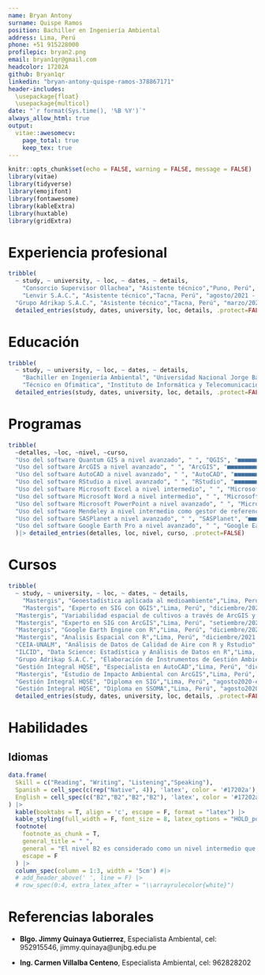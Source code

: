 ```yaml
---
name: Bryan Antony
surname: Quispe Ramos
position: Bachiller en Ingeniería Ambiental
address: Lima, Perú
phone: +51 915228000
profilepic: bryan2.png
email: bryan1qr@gmail.com
headcolor: 17202A
github: Bryan1qr
linkedin: "bryan-antony-quispe-ramos-378867171"
header-includes:
  \usepackage{float}
  \usepackage{multicol}
date: "`r format(Sys.time(), '%B %Y')`"
always_allow_html: true
output:
  vitae::awesomecv:
    page_total: true
    keep_tex: true
---
```


```r
knitr::opts_chunk$set(echo = FALSE, warning = FALSE, message = FALSE)
library(vitae)
library(tidyverse)
library(emojifont)
library(fontawesome)
library(kableExtra)
library(huxtable)
library(gridExtra)
```

\paragraphstyle{Bachiller en Ingeniería Ambiental con conocimiento en Sistemas de Información Geográfica, Análisis de Datos Estadísticos, monitoreos ambientales, Análisis Geoespaciales usando lenguaje R. Tengo interés por el control de la contaminación, Investigación, Desarrollo e Innovación, así como cualquier actividad que que se desarrolle con responsabilidad ambiental.}

# Experiencia profesional
```r
tribble(
  ~ study, ~ university, ~ loc, ~ dates, ~ details,
    "Consorcio Supervisor Ollachea", "Asistente técnico","Puno, Perú", "mayo/2022-diciembre/222", "Apoyo en la realización de monitoreos de la calidad de aire, agua, ruido, realización de replanteos, verificación de trazos y niveles topográficos durante la ejecución de una obra vial.",
    "Lenvir S.A.C.", "Asistente técnico","Tacna, Perú", "agosto/2021 - abril/2022", "Apoyo en la elaboración de Instrumentos de Gestión Ambiental (FITSA, FTA y DIA) en los capítulos de linea base física, biológica y socioeconómica. Elaboración de mapas y planos.",
  "Grupo Adrikap S.A.C.", "Asistente técnico","Tacna, Perú", "marzo/2021 - julio/2021", "Apoyo en la elaboración de Instrumentos de Gestión Ambiental (DIA, PMRRSS ITSs), monitoreos ambientales de la calidad de aire, ruido, análisis e interpretación de datos estadísticos") |> 
  detailed_entries(study, dates, university, loc, details, .protect=FALSE)
```

# Educación
```r
tribble(
  ~ study, ~ university, ~ loc, ~ dates, ~ details,
    "Bachiller en Ingeniería Ambiental", "Universidad Nacional Jorge Basadre Grohmann","Tacna, Perú", "abril/2015-diciembre/2019", "Bachiller en Ciencias con mención en Ingeniería Ambiental, quinto superior.",
    "Técnico en Ofimática", "Instituto de Informática y Telecomunicaciones","Tacna, Perú", "marzo/2019 - junio/2019", "Uso de Microsoft Office a nivel avanzado, Instalación y mantenimiento de Sistemas Operativos") |> 
  detailed_entries(study, dates, university, loc, details, .protect=FALSE)
```
# Programas
```r
tribble(
  ~detalles, ~loc, ~nivel, ~curso,
  "Uso del software Quantum GIS a nivel avanzado", " ", "QGIS", "■■■■■■■■■■■■■■■■■■■■■■■■",
  "Uso del software ArcGIS a nivel avanzado", " ", "ArcGIS", "■■■■■■■■■■■■■■■■■■■■■■■■",
  "Uso del software AutoCAD a nivel avanzado", " ", "AutoCAD", "■■■■■■■■■■■■■■■■■■■■■■■■",
  "Uso del software RStudio a nivel avanzado", " ", "RStudio", "■■■■■■■■■■■■■■■■■■■■■■■■",
  "Uso del software Microsoft Excel a nivel intermedio", " ", "Microsoft Excel", "■■■■■■■■■■■■■■■■□□□□□□□□",
  "Uso del software Microsoft Word a nivel intermedio", " ", "Microsoft Word", "■■■■■■■■■■■■■■■■□□□□□□□□",
  "Uso del software Microsoft PowerPoint a nivel avanzado", " ", "Microsoft PowerPoint", "■■■■■■■■■■■■■■■■■■■■■■■■",
  "Uso del software Mendeley a nivel intermedio como gestor de referencias bibliográficas", " ", "Mendeley", " ■■■■■■■■■■■■■■■■□□□□□□□□",
  "Uso del software SASPlanet a nivel avanzado", " ", "SASPlanet", "■■■■■■■■■■■■■■■■■■■■■■■■",
  "Uso del software Google Earth Pro a nivel avanzado", " ", "Google Earth Pro", "■■■■■■■■■■■■■■■■■■■■■■■■"
  )|> detailed_entries(detalles, loc, nivel, curso, .protect=FALSE)
```

# Cursos

```r
tribble(
  ~ study, ~ university, ~ loc, ~ dates, ~ details,
    "Mastergis", "Geoestadística aplicada al medioambiente","Lima, Perú", "mayo/2022-junio/2022", "Curso de especialización en geoestadística usando el software ArcGIS",
    "Mastergis", "Experto en SIG con QGIS","Lima, Perú", "diciembre/2021 - abril 2022", "Programa profesional del software Quantum GIS.",
  "Mastergis", "Variabilidad espacial de cultivos a través de ArcGIS y R","Lima, Perú", "febrero/2022 - marzo/2022", "Curso de geoestadística aplicado a cultivos.",
  "Mastergis", "Experto en SIG con ArcGIS","Lima, Perú", "setiembre/2021 - febrero 2022", "Programa profesional del software ArcGIS.",
  "Mastergis", "Google Earth Engine con R","Lima, Perú", "diciembre/2021 - enero 2022", "Curso de programación con lenguaje R para tratamiento de datos espaciales de la nube de Google.",
  "Mastergis", "Analisis Espacial con R","Lima, Perú", "diciembre/2021 - enero 2022", "Curso de Análisis Espacial usando el lenguaje de programación con R.",
  "CEIA-UNALM", "Análisis de Datos de Calidad de Aire con R y Rstudio","Lima, Perú", "octubre/2021 - noviembre/2022", "Curso de programación con R y Rstudio aplicado a la Calidad de Aire.",
  "ILCID", "Data Science: Estadística y Análisis de Datos en R","Lima, Perú", "julio/2021-octubre/2021", "Programa de certificación especializado con honores.",
  "Grupo Adrikap S.A.C.", "Elaboración de Instrumentos de Gestión Ambiental","Tacna, Perú", "setiembre/2021-setiembre/2022", "Curso de elaboración de los diversos capítulos de un IGA.",
  "Gestión Integral HQSE", "Especialista en AutoCAD","Lima, Perú", "diciembre/2020-junio/2021", "Curso de especialización en AutoCAd en los niveles I, II y III.",
  "Mastergis", "Estudio de Impacto Ambiental con ArcGIS","Lima, Perú", "mayo/2021-junio/2021", "Curso de Elaboración mapas necesarios en un Estudio de Impacto Ambiental usando el software ArcGIS.",
  "Gestión Integral HQSE", "Diploma en SIG","Lima, Perú", "agosto2020-enero/2021", "Diploma en Sistemas de Gestión (ISO 14001, ISO 9001 e ISO 45001).",
  "Gestión Integral HQSE", "Diploma en SSOMA","Lima, Perú", "agosto2020-enero/2021", "Diploma en Seguridad, Salud Ocupacional y Medio Ambiente.") |> 
  detailed_entries(study, dates, university, loc, details, .protect=FALSE)
```

# Habilidades

## Idiomas

```r
data.frame(
  Skill = c("Reading", "Writing", "Listening","Speaking"),
  Spanish = cell_spec(c(rep("Native", 4)), 'latex', color = '#17202a'), 
  English = cell_spec(c("B2","B2","B2","B2"), 'latex', color = '#17202a')
) |>
  kable(booktabs = T, align = 'c', escape = F, format = "latex") |>
  kable_styling(full_width = F, font_size = 8, latex_options = "HOLD_position") |> 
  footnote(
    footnote_as_chunk = T,
    general_title = " ",
    general = "El nivel B2 es considerado como un nivel intermedio que califica al quien lo posee como usuario independiente",
    escape = F
  ) |>
  column_spec(column = 1:3, width = '5cm') #|> 
  # add_header_above(' ', line = F) |>
  # row_spec(0:4, extra_latex_after = "\\arrayrulecolor{white}") 
```

# Referencias laborales

- **Blgo. Jimmy Quinaya Gutierrez**, Especialista Ambiental, cel: 952915546, jimmy.quinaya@unjbg.edu.pe

- **Ing. Carmen Villalba Centeno**, Especialista Ambiental, cel: 962828202

